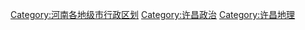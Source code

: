 {{HideH
|Head = 许昌各区县市所辖乡镇与街道
|FrameStyle = border: solid 1px #000080;
|HeadStyle = text-align: center; background: transparent;
|ContentStyle = background: #99CCFF;
}}
{{许昌市魏都区行政区划|state=expanded}}
{{长葛市行政区划|state=expanded}}
{{许昌县行政区划|state=expanded}}
{{鄢陵县行政区划|state=expanded}}
{{襄城县行政区划|state=expanded}}
{{HideF}}

{{Catmore|许昌市|河南省许昌市}}

[[Category:河南各地级市行政区划|Category:河南各地级市行政区划]]
[[Category:许昌政治|Category:许昌政治]]
[[Category:许昌地理|Category:许昌地理]]